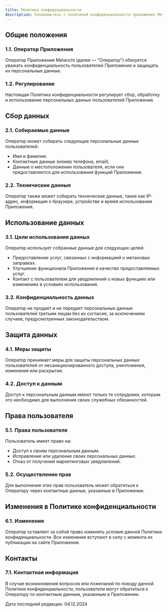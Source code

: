 ```yaml
---
title: Политика конфиденциальности
description: Ознакомьтесь с политикой конфиденциальности приложения Metanchi.
---
```


## Общие положения

### 1.1. Оператор Приложения
Оператор Приложения Metanchi (далее — "Оператор") обязуется уважать конфиденциальность пользователей Приложения и защищать их персональные данные.

### 1.2. Регулирование
Настоящая Политика конфиденциальности регулирует сбор, обработку и использование персональных данных пользователей Приложения.

## Сбор данных

### 2.1. Собираемые данные
Оператор может собирать следующие персональные данные пользователей:
- Имя и фамилия.
- Контактные данные (номер телефона, email).
- Данные о местоположении пользователя, если они предоставляются для использования функций Приложения.

### 2.2. Технические данные
Оператор также может собирать технические данные, такие как IP-адрес, информация о браузере, устройстве и время использования Приложения.

## Использование данных

### 3.1. Цели использования данных
Оператор использует собранные данные для следующих целей:
- Предоставление услуг, связанных с информацией о метановых заправках.
- Улучшение функционала Приложения и качество предоставляемых услуг.
- Контакт с пользователем для уведомлений о новых функциях или изменениях в условиях использования.

### 3.2. Конфиденциальность данных
Оператор не продает и не передает персональные данные пользователей третьим лицам без их согласия, за исключением случаев, предусмотренных законодательством.

## Защита данных

### 4.1. Меры защиты
Оператор принимает меры для защиты персональных данных пользователей от несанкционированного доступа, уничтожения, изменения или раскрытия.

### 4.2. Доступ к данным
Доступ к персональным данным имеют только те сотрудники, которым это необходимо для выполнения своих служебных обязанностей.

## Права пользователя

### 5.1. Права пользователя
Пользователь имеет право на:
- Доступ к своим персональным данным.
- Исправление или удаление своих персональных данных.
- Отказ от получения маркетинговых уведомлений.

### 5.2. Осуществление прав
Для выполнения этих прав пользователь может обратиться к Оператору через контактные данные, указанные в Приложении.

## Изменения в Политике конфиденциальности

### 6.1. Изменения
Оператор оставляет за собой право изменять условия данной Политики конфиденциальности. Все изменения вступают в силу с момента их публикации на сайте Приложения.

## Контакты

### 7.1. Контактная информация
В случае возникновения вопросов или пожеланий по поводу данной Политики конфиденциальности, пользователи могут обратиться к Оператору по контактным данным, указанным в Приложении.

Дата последней редакции: 04.12.2024
